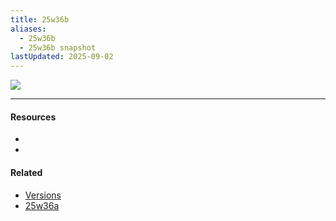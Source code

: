 ```yaml
---
title: 25w36b
aliases:
  - 25w36b
  - 25w36b snapshot
lastUpdated: 2025-09-02
---
```



![](https://minecraft.wiki/images/25w36a.jpg)

<Yb src="https://youtube.com/embed/x_TLVuM5FUM" />

---

#### Resources

- <Wiki src="https://minecraft.wiki/w/Java_Edition_25w36b" />
- <Blog src="https://minecraft.net/en-us/article/minecraft-snapshot-25w36a" />

#### Related

- [Versions](/versions)
- [25w36a](/25w36a)